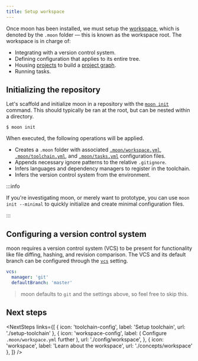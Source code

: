 ```yaml
---
title: Setup workspace
---
```



<HeaderLabel text="2 min" />

Once moon has been installed, we must setup the [workspace](./concepts/workspace), which is denoted
by the `.moon` folder — this is known as the workspace root. The workspace is in charge of:

- Integrating with a version control system.
- Defining configuration that applies to its entire tree.
- Housing [projects](./concepts/project) to build a [project graph](./how-it-works/project-graph).
- Running tasks.

## Initializing the repository

Let's scaffold and initialize moon in a repository with the [`moon init`](./commands/init) command.
This should typically be ran at the root, but can be nested within a directory.

```shell
$ moon init
```

When executed, the following operations will be applied.

- Creates a `.moon` folder with associated [`.moon/workspace.yml`](./config/workspace),
  [`.moon/toolchain.yml`](./config/toolchain), and [`.moon/tasks.yml`](./config/tasks) configuration
  files.
- Appends necessary ignore patterns to the relative `.gitignore`.
- Infers languages and dependency managers to register in the toolchain.
- Infers the version control system from the environment.

:::info

If you're investigating moon, or merely want to prototype, you can use `moon init --minimal` to
quickly initialize and create minimal configuration files.

:::

## Configuring a version control system

moon requires a version control system (VCS) to be present for functionality like file diffing,
hashing, and revision comparison. The VCS and its default branch can be configured through the
[`vcs`](./config/workspace#vcs) setting.

```yaml title=".moon/workspace.yml"
vcs:
  manager: 'git'
  defaultBranch: 'master'
```

> moon defaults to `git` and the settings above, so feel free to skip this.

## Next steps

<NextSteps
  links={[
    { icon: 'toolchain-config', label: 'Setup toolchain', url: './setup-toolchain' },
    {
      icon: 'workspace-config',
      label: (
        <span>
          Configure <code>.moon/workspace.yml</code> further
        </span>
      ),
      url: './config/workspace',
    },
    { icon: 'workspace', label: 'Learn about the workspace', url: './concepts/workspace' },
  ]}
/>
